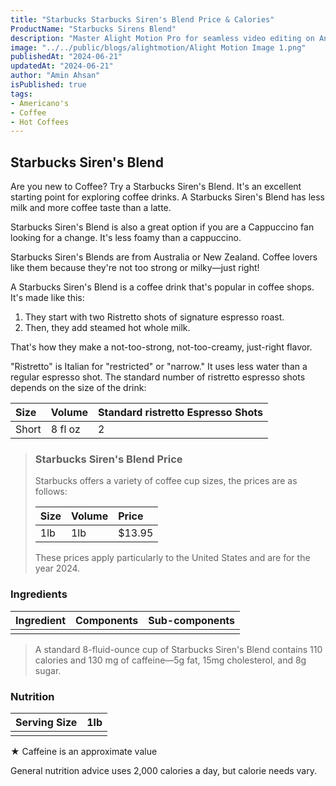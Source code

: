 ```yaml
---
title: "Starbucks Starbucks Siren's Blend Price & Calories"
ProductName: "Starbucks Sirens Blend" 
description: "Master Alight Motion Pro for seamless video editing on Android, iOS, and Tablets with our ultimate guide, unlocking advanced features and elevating your skills in 2024!"
image: "../../public/blogs/alightmotion/Alight Motion Image 1.png"
publishedAt: "2024-06-21"
updatedAt: "2024-06-21"
author: "Amin Ahsan"
isPublished: true
tags:
- Americano's
- Coffee
- Hot Coffees   
---
```


## Starbucks Siren's Blend 
  
Are you new to Coffee? Try a Starbucks Siren's Blend. It's an excellent starting point for exploring coffee drinks. A Starbucks Siren's Blend has less milk and more coffee taste than a latte.

Starbucks Siren's Blend is also a great option if you are a Cappuccino fan looking for a change. It's less foamy than a cappuccino.

Starbucks Siren's Blends are from Australia or New Zealand. Coffee lovers like them because they're not too strong or milky—just right!

A Starbucks Siren's Blend is a coffee drink that's popular in coffee shops. It's made like this:
1. They start with two Ristretto shots of signature espresso roast. 
2. Then, they add steamed hot whole milk.

That's how they make a not-too-strong, not-too-creamy, just-right flavor. 

"Ristretto" is Italian for "restricted" or "narrow." It uses less water than a regular espresso shot. The standard number of ristretto espresso shots depends on the size of the drink:

| Size    |   Volume     | Standard ristretto Espresso Shots |
|:--------|:-------------|:----------------------------------|
| Short   | 8 fl oz      | 2                                 |

> ### Starbucks Siren's Blend Price
>
> Starbucks offers a variety of coffee cup sizes, the prices are as follows:
>
> | Size    |   Volume     | Price |
> |:--------|:-------------|:------|
> | 1lb     | 1lb          | $13.95|
>
> These prices apply particularly to the United States and are for the year 2024.

### Ingredients
| Ingredient              | Components                                   | Sub-components  |
|-------------------------|----------------------------------------------|-----------------|
|                         |                                              |                 |


> A standard 8-fluid-ounce cup of Starbucks Siren's Blend contains 110 calories and 130 mg of caffeine—5g fat, 15mg cholesterol, and 8g sugar. 

### Nutrition
|  Serving Size            | 1lb            |
|:-------------------------|:--------------:|
|                          |                |

★ Caffeine is an approximate value

General nutrition advice uses 2,000 calories a day, but calorie needs vary.
